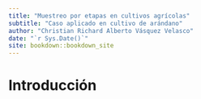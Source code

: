 ```yaml
--- 
title: "Muestreo por etapas en cultivos agrícolas"
subtitle: "Caso aplicado en cultivo de arándano"
author: "Christian Richard Alberto Vásquez Velasco"
date: "`r Sys.Date()`"
site: bookdown::bookdown_site
---
```


# Introducción



